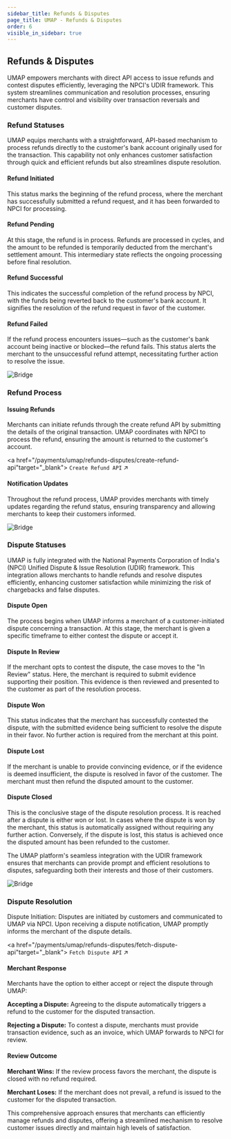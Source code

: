 ```yaml
---
sidebar_title: Refunds & Disputes
page_title: UMAP - Refunds & Disputes
order: 6
visible_in_sidebar: true
---
```


## Refunds & Disputes

UMAP empowers merchants with direct API access to issue refunds and contest disputes efficiently, leveraging the NPCI's UDIR framework. This system streamlines communication and resolution processes, ensuring merchants have control and visibility over transaction reversals and customer disputes.

### Refund Statuses

UMAP equips merchants with a straightforward, API-based mechanism to process refunds directly to the customer's bank account originally used for the transaction. This capability not only enhances customer satisfaction through quick and efficient refunds but also streamlines dispute resolution.

#### Refund Initiated

This status marks the beginning of the refund process, where the merchant has successfully submitted a refund request, and it has been forwarded to NPCI for processing.

#### Refund Pending

At this stage, the refund is in process. Refunds are processed in cycles, and the amount to be refunded is temporarily deducted from the merchant's settlement amount. This intermediary state reflects the ongoing processing before final resolution.

#### Refund Successful

This indicates the successful completion of the refund process by NPCI, with the funds being reverted back to the customer's bank account. It signifies the resolution of the refund request in favor of the customer.

#### Refund Failed

If the refund process encounters issues—such as the customer's bank account being inactive or blocked—the refund fails. This status alerts the merchant to the unsuccessful refund attempt, necessitating further action to resolve the issue.

<img
  src="https://storage.googleapis.com/strapi-assets/latest/refund-statuses/refund-statuses.png"
  alt="Bridge"
/>

### Refund Process

#### Issuing Refunds

Merchants can initiate refunds through the create refund API by submitting the details of the original transaction. UMAP coordinates with NPCI to process the refund, ensuring the amount is returned to the customer's account.

<a href="/payments/umap/refunds-disputes/create-refund-api"target="_blank">
<code>Create Refund API</code> ↗
</a>

#### Notification Updates

Throughout the refund process, UMAP provides merchants with timely updates regarding the refund status, ensuring transparency and allowing merchants to keep their customers informed.

<img
  src="https://storage.googleapis.com/strapi-assets/latest/refund-process/refund-process.png"
  alt="Bridge"
/>

### Dispute Statuses

UMAP is fully integrated with the National Payments Corporation of India's (NPCI) Unified Dispute & Issue Resolution (UDIR) framework. This integration allows merchants to handle refunds and resolve disputes efficiently, enhancing customer satisfaction while minimizing the risk of chargebacks and false disputes.

#### Dispute Open

The process begins when UMAP informs a merchant of a customer-initiated dispute concerning a transaction. At this stage, the merchant is given a specific timeframe to either contest the dispute or accept it.

#### Dispute In Review

If the merchant opts to contest the dispute, the case moves to the "In Review" status. Here, the merchant is required to submit evidence supporting their position. This evidence is then reviewed and presented to the customer as part of the resolution process.

#### Dispute Won

This status indicates that the merchant has successfully contested the dispute, with the submitted evidence being sufficient to resolve the dispute in their favor. No further action is required from the merchant at this point.

#### Dispute Lost

If the merchant is unable to provide convincing evidence, or if the evidence is deemed insufficient, the dispute is resolved in favor of the customer. The merchant must then refund the disputed amount to the customer.

#### Dispute Closed

This is the conclusive stage of the dispute resolution process. It is reached after a dispute is either won or lost. In cases where the dispute is won by the merchant, this status is automatically assigned without requiring any further action. Conversely, if the dispute is lost, this status is achieved once the disputed amount has been refunded to the customer.

The UMAP platform's seamless integration with the UDIR framework ensures that merchants can provide prompt and efficient resolutions to disputes, safeguarding both their interests and those of their customers.

<img
  src="https://storage.googleapis.com/strapi-assets/latest/dispute-statuses/dispute-statuses.png"
  alt="Bridge"
/>

### Dispute Resolution

Dispute Initiation: Disputes are initiated by customers and communicated to UMAP via NPCI. Upon receiving a dispute notification, UMAP promptly informs the merchant of the dispute details.

<a href="/payments/umap/refunds-disputes/fetch-dispute-api"target="_blank">
<code>Fetch Dispute API</code> ↗
</a>

#### Merchant Response

Merchants have the option to either accept or reject the dispute through UMAP:

**Accepting a Dispute:**
Agreeing to the dispute automatically triggers a refund to the customer for the disputed transaction.

**Rejecting a Dispute:**
To contest a dispute, merchants must provide transaction evidence, such as an invoice, which UMAP forwards to NPCI for review.

#### Review Outcome

**Merchant Wins:**
If the review process favors the merchant, the dispute is closed with no refund required.

**Merchant Loses:**
If the merchant does not prevail, a refund is issued to the customer for the disputed transaction.

This comprehensive approach ensures that merchants can efficiently manage refunds and disputes, offering a streamlined mechanism to resolve customer issues directly and maintain high levels of satisfaction.
